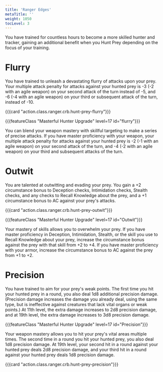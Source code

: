 ```yaml
---
title: 'Ranger Edges'
metaTitle: ''
weight: 1050
tocLevel: 3
---
```


You have trained for countless hours to become a more skilled hunter and tracker, gaining an additional benefit when you Hunt Prey depending on the focus of your training.

# Flurry

You have trained to unleash a devastating flurry of attacks upon your prey. Your multiple attack penalty for attacks against your hunted prey is -3 (-2 with an agile weapon) on your second attack of the turn instead of -5, and -6 (-4 with an agile weapon) on your third or subsequent attack of the turn, instead of -10.

{{{card "action.class.ranger.crb.hunt-prey-flurry"}}}

{{{featureClass "Masterful Hunter Upgrade" level=17 id="flurry"}}}

You can blend your weapon mastery with skillful targeting to make a series of precise attacks. If you have master proficiency with your weapon, your multiple attack penalty for attacks against your hunted prey is -2 (-1 with an agile weapon) on your second attack of the turn, and -4 (-2 with an agile weapon) on your third and subsequent attacks of the turn.

# Outwit

You are talented at outwitting and evading your prey. You gain a +2 circumstance bonus to Deception checks, Intimidation checks, Stealth checks, and any checks to Recall Knowledge about the prey, and a +1 circumstance bonus to AC against your prey's attacks.

{{{card "action.class.ranger.crb.hunt-prey-outwit"}}}

{{{featureClass "Masterful Hunter Upgrade" level=17 id="Outwit"}}}

Your mastery of skills allows you to overwhelm your prey. If you have master proficiency in Deception, Intimidation, Stealth, or the skill you use to Recall Knowledge about your prey, increase the circumstance bonus against the prey with that skill from +2 to +4. If you have master proficiency with your armor, increase the circumstance bonus to AC against the prey from +1 to +2.

# Precision

You have trained to aim for your prey's weak points. The first time you hit your hunted prey in a round, you also deal 1d8 additional precision damage. (Precision damage increases the damage you already deal, using the same type, but is ineffective against creatures that lack vital organs or weak points.) At 11th level, the extra damage increases to 2d8 precision damage, and at 19th level, the extra damage increases to 3d8 precision damage.

{{{featureClass "Masterful Hunter Upgrade" level=17 id="Precision"}}}

Your weapon mastery allows you to hit your prey's vital areas multiple times. The second time in a round you hit your hunted prey, you also deal 1d8 precision damage. At 19th level, your second hit in a round against your hunted prey deals 2d8 precision damage, and your third hit in a round against your hunted prey deals 1d8 precision damage.

{{{card "action.class.ranger.crb.hunt-prey-precision"}}}

